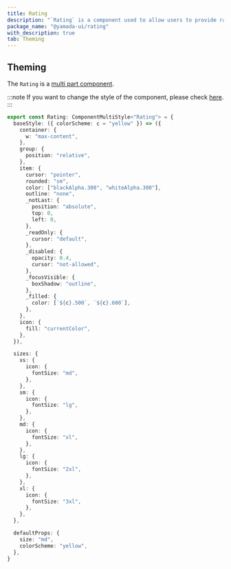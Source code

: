 ```yaml
---
title: Rating
description: "`Rating` is a component used to allow users to provide ratings."
package_name: "@yamada-ui/rating"
with_description: true
tab: Theming
---
```


## Theming

The `Rating` is a [multi part component](/styled-system/theming/component-styles#multi-part-components).

:::note
If you want to change the style of the component, please check [here](/styled-system/theming/customize-theme#changing-the-style-of-components).
:::

```ts
export const Rating: ComponentMultiStyle<"Rating"> = {
  baseStyle: ({ colorScheme: c = "yellow" }) => ({
    container: {
      w: "max-content",
    },
    group: {
      position: "relative",
    },
    item: {
      cursor: "pointer",
      rounded: "sm",
      color: ["blackAlpha.300", "whiteAlpha.300"],
      outline: "none",
      _notLast: {
        position: "absolute",
        top: 0,
        left: 0,
      },
      _readOnly: {
        cursor: "default",
      },
      _disabled: {
        opacity: 0.4,
        cursor: "not-allowed",
      },
      _focusVisible: {
        boxShadow: "outline",
      },
      _filled: {
        color: [`${c}.500`, `${c}.600`],
      },
    },
    icon: {
      fill: "currentColor",
    },
  }),

  sizes: {
    xs: {
      icon: {
        fontSize: "md",
      },
    },
    sm: {
      icon: {
        fontSize: "lg",
      },
    },
    md: {
      icon: {
        fontSize: "xl",
      },
    },
    lg: {
      icon: {
        fontSize: "2xl",
      },
    },
    xl: {
      icon: {
        fontSize: "3xl",
      },
    },
  },

  defaultProps: {
    size: "md",
    colorScheme: "yellow",
  },
}
```
